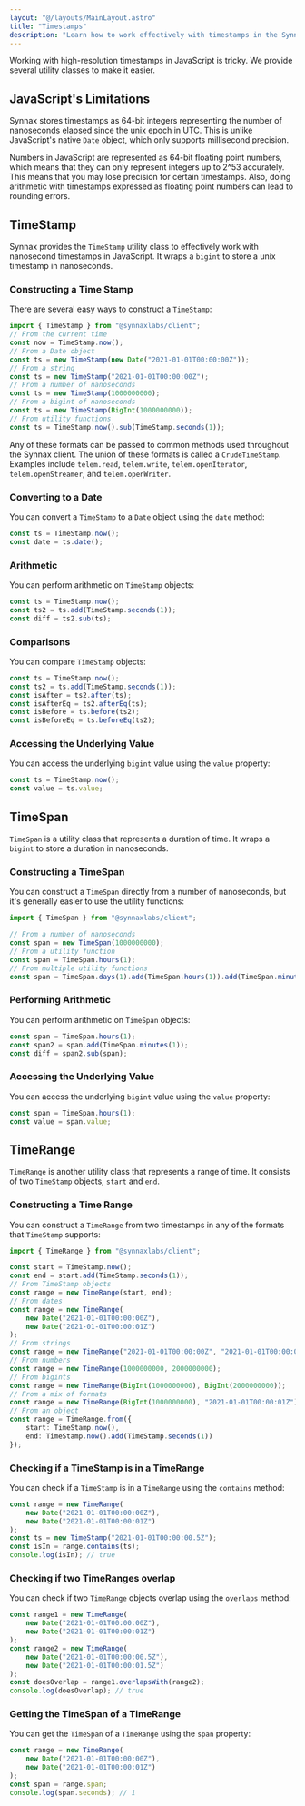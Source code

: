 ```yaml
---
layout: "@/layouts/MainLayout.astro"
title: "Timestamps"
description: "Learn how to work effectively with timestamps in the Synnax TypeScript client"
---
```


Working with high-resolution timestamps in JavaScript is tricky. We provide several 
utility classes to make it easier.

## JavaScript's Limitations

Synnax stores timestamps as 64-bit integers representing the number of nanoseconds 
elapsed since the unix epoch in UTC. This is unlike JavaScript's native `Date` object, 
which only supports millisecond precision.

Numbers in JavaScript are represented as 64-bit floating point numbers, which means that 
they can only represent integers up to 2^53 accurately. This means that you may lose 
precision for certain timestamps. Also, doing arithmetic with timestamps expressed as
floating point numbers can lead to rounding errors.

## TimeStamp 

Synnax provides the `TimeStamp` utility class to effectively work with nanosecond 
timestamps in JavaScript. It wraps a `bigint` to store a unix timestamp in nanoseconds.

### Constructing a Time Stamp

There are several easy ways to construct a `TimeStamp`:

```typescript
import { TimeStamp } from "@synnaxlabs/client";
// From the current time
const now = TimeStamp.now(); 
// From a Date object
const ts = new TimeStamp(new Date("2021-01-01T00:00:00Z"));
// From a string
const ts = new TimeStamp("2021-01-01T00:00:00Z");
// From a number of nanoseconds
const ts = new TimeStamp(1000000000);
// From a bigint of nanoseconds
const ts = new TimeStamp(BigInt(1000000000));
// From utility functions
const ts = TimeStamp.now().sub(TimeStamp.seconds(1));
```

Any of these formats can be passed to common methods used throughout the Synnax client.
The union of these formats is called a `CrudeTimeStamp`. Examples include `telem.read`, `telem.write`,
`telem.openIterator`, `telem.openStreamer`, and `telem.openWriter`.

### Converting to a Date

You can convert a `TimeStamp` to a `Date` object using the `date` method:

```typescript
const ts = TimeStamp.now();
const date = ts.date();
```

### Arithmetic

You can perform arithmetic on `TimeStamp` objects:

```typescript
const ts = TimeStamp.now();
const ts2 = ts.add(TimeStamp.seconds(1));
const diff = ts2.sub(ts);
```

### Comparisons

You can compare `TimeStamp` objects:

```typescript
const ts = TimeStamp.now();
const ts2 = ts.add(TimeStamp.seconds(1));
const isAfter = ts2.after(ts);
const isAfterEq = ts2.afterEq(ts);
const isBefore = ts.before(ts2);
const isBeforeEq = ts.beforeEq(ts2);
```

### Accessing the Underlying Value

You can access the underlying `bigint` value using the `value` property:

```typescript
const ts = TimeStamp.now();
const value = ts.value;
```

## TimeSpan

`TimeSpan` is a utility class that represents a duration of time. It wraps a `bigint` to
store a duration in nanoseconds.

### Constructing a TimeSpan

You can construct a `TimeSpan` directly from a number of nanoseconds, but it's generally
easier to use the utility functions:

```typescript
import { TimeSpan } from "@synnaxlabs/client";

// From a number of nanoseconds
const span = new TimeSpan(1000000000);
// From a utility function
const span = TimeSpan.hours(1);
// From multiple utility functions
const span = TimeSpan.days(1).add(TimeSpan.hours(1)).add(TimeSpan.minutes(1));
```

### Performing Arithmetic

You can perform arithmetic on `TimeSpan` objects:

```typescript
const span = TimeSpan.hours(1);
const span2 = span.add(TimeSpan.minutes(1));
const diff = span2.sub(span);
```

### Accessing the Underlying Value

You can access the underlying `bigint` value using the `value` property:

```typescript
const span = TimeSpan.hours(1);
const value = span.value;
```

## TimeRange 

`TimeRange` is another utility class that represents a range of time. It consists of two
`TimeStamp` objects, `start` and `end`.

### Constructing a Time Range

You can construct a `TimeRange` from two timestamps in any of the formats that `TimeStamp`
supports:

```typescript
import { TimeRange } from "@synnaxlabs/client";

const start = TimeStamp.now();
const end = start.add(TimeStamp.seconds(1));
// From TimeStamp objects
const range = new TimeRange(start, end);
// From dates
const range = new TimeRange(
    new Date("2021-01-01T00:00:00Z"), 
    new Date("2021-01-01T00:00:01Z")
);
// From strings
const range = new TimeRange("2021-01-01T00:00:00Z", "2021-01-01T00:00:01Z");
// From numbers
const range = new TimeRange(1000000000, 2000000000);
// From bigints
const range = new TimeRange(BigInt(1000000000), BigInt(2000000000));
// From a mix of formats
const range = new TimeRange(BigInt(1000000000), "2021-01-01T00:00:01Z");
// From an object
const range = TimeRange.from({
    start: TimeStamp.now(),
    end: TimeStamp.now().add(TimeStamp.seconds(1))
});
```

### Checking if a TimeStamp is in a TimeRange

You can check if a `TimeStamp` is in a `TimeRange` using the `contains` method:

```typescript
const range = new TimeRange(
    new Date("2021-01-01T00:00:00Z"), 
    new Date("2021-01-01T00:00:01Z")
);
const ts = new TimeStamp("2021-01-01T00:00:00.5Z");
const isIn = range.contains(ts);
console.log(isIn); // true
```

### Checking if two TimeRanges overlap

You can check if two `TimeRange` objects overlap using the `overlaps` method:

```typescript
const range1 = new TimeRange(
    new Date("2021-01-01T00:00:00Z"), 
    new Date("2021-01-01T00:00:01Z")
);
const range2 = new TimeRange(
    new Date("2021-01-01T00:00:00.5Z"), 
    new Date("2021-01-01T00:00:01.5Z")
);
const doesOverlap = range1.overlapsWith(range2);
console.log(doesOverlap); // true
```

### Getting the TimeSpan of a TimeRange

You can get the `TimeSpan` of a `TimeRange` using the `span` property:

```typescript
const range = new TimeRange(
    new Date("2021-01-01T00:00:00Z"), 
    new Date("2021-01-01T00:00:01Z")
);
const span = range.span;
console.log(span.seconds); // 1
```